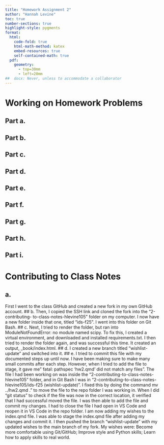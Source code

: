 ```yaml
---
title: "Homework Assignment 2"
author: "Hannah Levine"
toc: true
number-sections: true
highlight-style: pygments
format: 
  html: 
    code-fold: true
    html-math-method: katex
    embed-resources: true
    self-contained-math: true	
  pdf: 
    geometry: 
      - top=30mm
      - left=20mm
##  docx: Never, unless to accommodate a collaborator
---
```


# Working on Homework Problems

## Part a.

## Part b.

## Part c.

## Part d.

## Part e.

## Part f.

## Part g.

## Part h.

## Part i.

# Contributing to Class Notes
## a.
First I went to the class GitHub and created a new fork in my own 
GitHub account.
## b.
Then, I copied the SSH link and cloned the fork into the "2-contributing-
to-class-notes-hlevine105" folder on my computer. I now have a new folder 
inside that one, titled "ids-f25". I went into this folder on Git Bash.
## c.
Next, I tried to render the folder, but ran into ModuleNotFoundError:
no module named scipy. To fix this, I created a virtual environment, and
downloaded and installed requirements.txt. I then tried to render the folder again,
and was successful this time. It created an output, _book/index.html.
## d.
I created a new branch titled "wishlist-update" and switched into it.
## e.
I tried to commit this file with my documented steps up until now.
I have been making sure to make many small commits after each step. However,
when I tried to add the file to stage, it gave me" fatal: pathspec 'hw2.qmd' 
did not match any files". The file I had been working on was inside the 
"2-contributing-to-class-notes-hlevine105" folder, and in Git Bash I was in
"2-contributing-to-class-notes-hlevine105/ids-f25 (wishlist-update)". I fixed
this by doing the command mv ../hw2.qmd ." to move the file to the repo folder
I was working in. When I did "git status" to check if the file was now in the
correct location, it verified that I had successful moved the file. I was then able
to add the file and commit my changes. I had to close the file I had open in VS Code 
and reopen it in VS Code in the repo folder. I am now adding my wishes to the index.qmd file.
I was able to stage the index.qmd file after adding my changes and commit it. I then
pushed the branch "wishlist-update" with my updated wishes to the main branch of my fork.
My wishes were: Become more comfortable using Git/GitHub; Improve style and Python skills; 
Learn how to apply skills to real world.